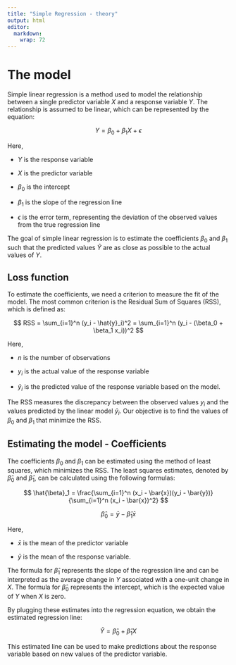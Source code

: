 ```yaml
---
title: "Simple Regression - theory"
output: html
editor: 
  markdown: 
    wrap: 72
---
```


# The model

Simple linear regression is a method used to model the relationship
between a single predictor variable $X$ and a response variable $Y$. The
relationship is assumed to be linear, which can be represented by the
equation:

$$
Y = \beta_{0} + \beta_{1} X + \epsilon
$$

Here,

-   $Y$ is the response variable

-   $X$ is the predictor variable

-   $\beta_0$ is the intercept

-   $\beta_1$ is the slope of the regression line

-   $\epsilon$ is the error term, representing the deviation of the
    observed values from the true regression line

The goal of simple linear regression is to estimate the coefficients
$\beta_0$ and $\beta_1$ such that the predicted values $\hat{Y}$ are as
close as possible to the actual values of $Y$.

## Loss function

To estimate the coefficients, we need a criterion to measure the fit of
the model. The most common criterion is the Residual Sum of Squares
(RSS), which is defined as:

$$
RSS = \sum_{i=1}^n (y_i - \hat{y}_i)^2 = \sum_{i=1}^n (y_i -
(\beta_0 + \beta_1 x_i))^2
$$

Here,

-   $n$ is the number of observations

-   $y_i$ is the actual value of the response variable

-   $\hat{y}_i$ is the predicted value of the response variable based on
    the model.

The RSS measures the discrepancy between the observed values $y_i$ and
the values predicted by the linear model $\hat{y}_i$. Our objective is
to find the values of $\beta_0$ and $\beta_1$ that minimize the RSS.

## Estimating the model - Coefficients

The coefficients $\beta_0$ and $\beta_1$ can be estimated using the
method of least squares, which minimizes the RSS. The least squares
estimates, denoted by $\hat{\beta}_0$ and $\hat{\beta}_1$, can be
calculated using the following formulas:

$$
\hat{\beta}_1 =
\frac{\sum_{i=1}^n (x_i - \bar{x})(y_i - \bar{y})}{\sum_{i=1}^n (x_i - \bar{x})^2}
$$

$$
\hat{\beta}_0 = \bar{y} - \hat{\beta}_1 \bar{x}
$$

Here,

-   $\bar{x}$ is the mean of the predictor variable

-   $\bar{y}$ is the mean of the response variable.

The formula for $\hat{\beta}_1$ represents the slope of the regression
line and can be interpreted as the average change in $Y$ associated with
a one-unit change in $X$. The formula for $\hat{\beta}_0$ represents the
intercept, which is the expected value of $Y$ when $X$ is zero.

By plugging these estimates into the regression equation, we obtain the
estimated regression line:

$$
\hat{Y} = \hat{\beta}_0 + \hat{\beta}_1 X
$$

This estimated line can be used to make predictions about the response
variable based on new values of the predictor variable.
